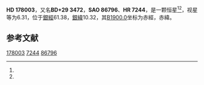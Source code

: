 {{Starbox begin
| name = HD 178003
}}
{{Starbox observe
| epoch = [[J2000.0|J2000.0]]
| constell = {{星座名待查}}<ref name=SIMBAD>{{cite web
 | url=http://simbad.u-strasbg.fr/simbad/sim-id?Ident=HR+7244
 | title=Pulsating variable Star
 | publisher=Centre de Données astronomiques de Strasbourg
 | work=SIMBAD
 | accessdate=2012-07-13
 | archive-date=2019-08-08
 | archive-url=https://web.archive.org/web/20190808163714/http://simbad.u-strasbg.fr/simbad/sim-id?Ident=HR+7244
 }}</ref><ref name=DATA>{{cite web
 | url=http://vizier.u-strasbg.fr/viz-bin/VizieR-5?-out.add=.&-source=5050&-corr=PK=HR&-out.max=9999&HR=7244
 | title=VizieR Detailed Page
 | accessdate=2012-07-13
 | archive-date=2019-08-05
 | archive-url=https://web.archive.org/web/20190805050422/http://vizier.u-strasbg.fr/viz-bin/VizieR-5?-out.add=.&-source=5050&-corr=PK=HR&-out.max=9999&HR=7244
 | dead-url=no
 }}</ref>
| 星官 = 
| ra = {{RA|19|5|47.1}}<ref name=SIMBAD /><ref name=DATA />
| dec = {{DEC|+29|55|18}}<ref name=SIMBAD /><ref name=DATA />
| appmag_v = 6.31<ref name=SIMBAD /><ref name=DATA />
}}
{{Starbox character
| class = M0III<ref name=SIMBAD /><ref name=DATA />
| b-v = 1.65<ref name=SIMBAD /><ref name=DATA />
| u-b = 1.98<ref name=SIMBAD /><ref name=DATA />
| r-i = <ref name=SIMBAD /><ref name=DATA />
| variable = 
}}
{{Starbox astrometry
| radial_v = 1.98
| prop_mo_ra = -28
| parallax = 
| p_error = 
}}
{{Starbox catalog
| names =BD+29 3472，[[SAO星表|SAO]] 86796，[[HD星表|HD]] 178003，[[HR星表|HR]] 7244}}
{{Starbox reference |Simbad=HR+7244}}
{{Starbox end}}

'''HD 178003'''，又名'''BD+29 3472'''，'''SAO 86796'''、'''HR 7244'''，是一颗恒星<ref name=SIMBAD /><ref name=DATA />，视星等为6.31，位于[[銀道座標系|銀經]]61.38，[[銀道座標系|銀緯]]10.32，其[[B1900.0|B1900.0]]坐标为赤經{{RA|19|1|53.4}}，赤緯{{DEC|+29|10.32|8}}。

== 参考文献 ==
{{reflist}}

{{star-stub}}

[[Category:HD和HDE天體|178003]]
[[Category:HR天體|7244]]
[[Category:SAO天體|86796]]